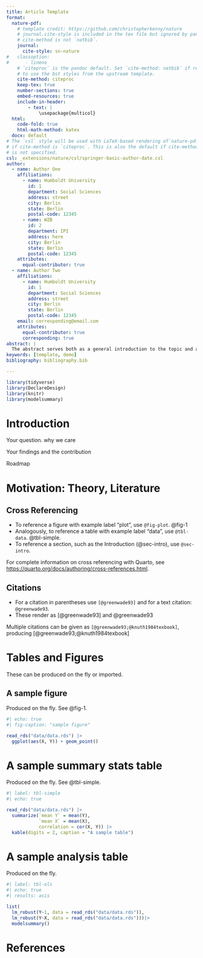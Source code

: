 ```yaml
---
title: Article Template
format:
  nature-pdf:
    # template credit: https://github.com/christopherkenny/nature
    # journal.cite-style is included in the tex file but ignored by pandoc if 
    # cite-method is not `natbib`.
    journal:
      cite-style: sn-nature
#   classoption:
#      - lineno
    # `citeproc` is the pandoc default. Set `cite-method: natbib` if required
    # to use the bst styles from the upstream template.
    cite-method: citeproc
    keep-tex: true
    number-sections: true
    embed-resources: true
    include-in-header:  
        - text: |
            \usepackage{multicol}
  html:
    code-fold: true
    html-math-method: katex
  docx: default
# The `csl` style will be used with LaTeX-based rendering of`nature-pdf`
# if cite-method is `citeproc`. This is also the default if cite-method
# is not specified.
csl: _extensions/nature/csl/springer-basic-author-date.csl
author:
  - name: Author One
    affiliations:
      - name: Humboldt University
        id: 1
        department: Social Sciences
        address: street
        city: Berlin
        state: Berlin
        postal-code: 12345
      - name: WZB
        id: 2
        department: IPI
        address: here
        city: Berlin
        state: Berlin
        postal-code: 12345
    attributes:
      equal-contributor: true
  - name: Author Two
    affiliations:
      - name: Humboldt University
        id: 1
        department: Social Sciences
        address: street
        city: Berlin
        state: Berlin
        postal-code: 12345
    email: corresponding@email.com
    attributes:
      equal-contributor: true
      corresponding: true
abstract: |
  The abstract serves both as a general introduction to the topic and as a brief, non-technical summary of the main results and their implications. Authors are advised to check the author instructions for the journal they are submitting to for word limits and if structural elements like subheadings, citations, or equations are permitted.
keywords: [template, demo]
bibliography: bibliography.bib

---
```


```r
library(tidyverse)
library(DeclareDesign)
library(knitr)
library(modelsummary)
```
\newpage

# Introduction {#sec-intro}

Your question. why we care

Your findings and the contribution

Roadmap


# Motivation: Theory, Literature  {#sec-motivation}


## Cross Referencing

* To reference a figure with example label "plot", use `@fig-plot`.  @fig-1
* Analogously, to reference a table with example label "data", use `@tbl-data`.  @tbl-simple.
* To reference a section, such as the Introduction (@sec-intro), use `@sec-intro`.

For complete information on cross referencing with Quarto, see <https://quarto.org/docs/authoring/cross-references.html>.

## Citations

* For a citation in parentheses use `[@greenwade93]` and for a text citation: `@greenwade93`. 
* These render as [@greenwade93] and @greenwade93

Multiple citations can be given as `[@greenwade93;@knuth1984texbook]`, producing  [@greenwade93;@knuth1984texbook]

\newpage

# Tables and Figures

These can be produced on the fly or imported.

## A sample figure

Produced on the fly. See @fig-1.

```r
#| echo: true
#| fig-caption: "sample figure"

read_rds("data/data.rds") |>
  ggplot(aes(X, Y)) + geom_point()

```

\newpage


# A sample summary stats table

Produced on the fly. See @tbl-simple.


```r
#| label: tbl-simple
#| echo: true

read_rds("data/data.rds") |>
  summarize(`mean Y` = mean(Y), 
            `mean X` = mean(X), 
            correlation = cor(X, Y)) |>
  kable(digits = 2, caption = "A sample table")

```
\newpage

# A sample analysis table

Produced on the fly. 

```r
#| label: tbl-ols
#| echo: true
#| results: asis

list(
  lm_robust(Y~1, data = read_rds("data/data.rds")),
  lm_robust(Y~X, data = read_rds("data/data.rds")))|>
  modelsummary()

```

\newpage

# References
<!-- the pattern below controls the placement of the references -->
:::{#refs}
:::
